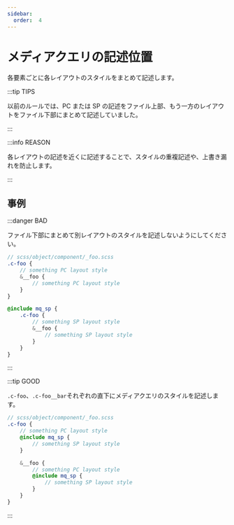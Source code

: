 ```yaml
---
sidebar:
  order:  4
---
```


# メディアクエリの記述位置

各要素ごとに各レイアウトのスタイルをまとめて記述します。

:::tip TIPS

以前のルールでは、PC または SP の記述をファイル上部、もう一方のレイアウトをファイル下部にまとめて記述していました。

:::

:::info REASON

各レイアウトの記述を近くに記述することで、スタイルの重複記述や、上書き漏れを防止します。

:::

## 事例

:::danger BAD

ファイル下部にまとめて別レイアウトのスタイルを記述しないようにしてください。

```scss
// scss/object/component/_foo.scss
.c-foo {
    // something PC layout style
    &__foo {
        // something PC layout style
    }
}

@include mq_sp {
    .c-foo {
        // something SP layout style
        &__foo {
            // something SP layout style
        }
    }
}
```

:::

:::tip GOOD

`.c-foo`、`.c-foo__bar`それぞれの直下にメディアクエリのスタイルを記述します。

```scss
// scss/object/component/_foo.scss
.c-foo {
    // something PC layout style
    @include mq_sp {
        // something SP layout style
    }

    &__foo {
        // something PC layout style
        @include mq_sp {
            // something SP layout style
        }
    }
}
```

:::
